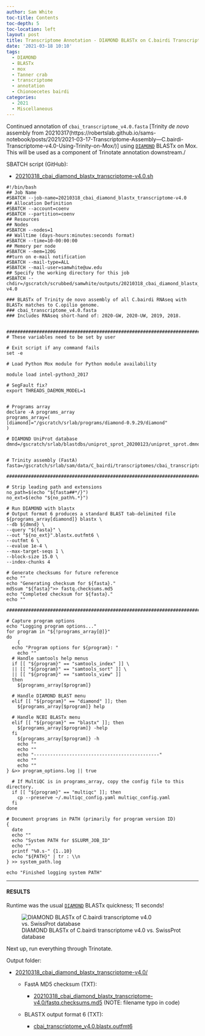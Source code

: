 ```yaml
---
author: Sam White
toc-title: Contents
toc-depth: 5
toc-location: left
layout: post
title: Transcriptome Annotation - DIAMOND BLASTx on C.bairdi Transcriptome v4.0 on Mox
date: '2021-03-18 10:10'
tags:
  - DIAMOND
  - BLASTx
  - mox
  - Tanner crab
  - transcriptome
  - annotation
  - Chionoecetes bairdi
categories:
  - 2021
  - Miscellaneous
---
```

Continued annotation of `cbai_transcriptome_v4.0.fasta` [Trinity _de novo_ assembly from 20210317(https://robertslab.github.io/sams-notebook/posts/2021/2021-03-17-Transcriptome-Assembly---C.bairdi-Transcriptome-v4.0-Using-Trinity-on-Mox/)] using [`DIAMOND`](https://github.com/bbuchfink/diamond) BLASTx on Mox. This will be used as a component of Trinotate annotation downstream./

SBATCH script (GitHub):

- [20210318_cbai_diamond_blastx_transcriptome-v4.0.sh](https://github.com/RobertsLab/sams-notebook/blob/master/sbatch_scripts/20210318_cbai_diamond_blastx_transcriptome-v4.0.sh)

```shell
#!/bin/bash
## Job Name
#SBATCH --job-name=20210318_cbai_diamond_blastx_transcriptome-v4.0
## Allocation Definition
#SBATCH --account=coenv
#SBATCH --partition=coenv
## Resources
## Nodes
#SBATCH --nodes=1
## Walltime (days-hours:minutes:seconds format)
#SBATCH --time=10-00:00:00
## Memory per node
#SBATCH --mem=120G
##turn on e-mail notification
#SBATCH --mail-type=ALL
#SBATCH --mail-user=samwhite@uw.edu
## Specify the working directory for this job
#SBATCH --chdir=/gscratch/scrubbed/samwhite/outputs/20210318_cbai_diamond_blastx_transcriptome-v4.0

### BLASTx of Trinity de novo assembly of all C.bairdi RNAseq with BLASTx matches to C.opilio genome.
### cbai_transcriptome_v4.0.fasta
### Includes RNAseq short-hand of: 2020-GW, 2020-UW, 2019, 2018.


###################################################################################
# These variables need to be set by user

# Exit script if any command fails
set -e

# Load Python Mox module for Python module availability

module load intel-python3_2017

# SegFault fix?
export THREADS_DAEMON_MODEL=1


# Programs array
declare -A programs_array
programs_array=(
[diamond]="/gscratch/srlab/programs/diamond-0.9.29/diamond"
)

# DIAMOND UniProt database
dmnd=/gscratch/srlab/blastdbs/uniprot_sprot_20200123/uniprot_sprot.dmnd


# Trinity assembly (FastA)
fasta=/gscratch/srlab/sam/data/C_bairdi/transcriptomes/cbai_transcriptome_v4.0.fasta

###################################################################################

# Strip leading path and extensions
no_path=$(echo "${fasta##*/}")
no_ext=$(echo "${no_path%.*}")

# Run DIAMOND with blastx
# Output format 6 produces a standard BLAST tab-delimited file
${programs_array[diamond]} blastx \
--db ${dmnd} \
--query "${fasta}" \
--out "${no_ext}".blastx.outfmt6 \
--outfmt 6 \
--evalue 1e-4 \
--max-target-seqs 1 \
--block-size 15.0 \
--index-chunks 4

# Generate checksums for future reference
echo ""
echo "Generating checksum for ${fasta}."
md5sum "${fasta}">> fastq.checksums.md5
echo "Completed checksum for ${fasta}."
echo ""

###################################################################################

# Capture program options
echo "Logging program options..."
for program in "${!programs_array[@]}"
do
	{
  echo "Program options for ${program}: "
	echo ""
  # Handle samtools help menus
  if [[ "${program}" == "samtools_index" ]] \
  || [[ "${program}" == "samtools_sort" ]] \
  || [[ "${program}" == "samtools_view" ]]
  then
    ${programs_array[$program]}

  # Handle DIAMOND BLAST menu
  elif [[ "${program}" == "diamond" ]]; then
    ${programs_array[$program]} help

  # Handle NCBI BLASTx menu
  elif [[ "${program}" == "blastx" ]]; then
    ${programs_array[$program]} -help
  fi
	${programs_array[$program]} -h
	echo ""
	echo ""
	echo "----------------------------------------------"
	echo ""
	echo ""
} &>> program_options.log || true

  # If MultiQC is in programs_array, copy the config file to this directory.
  if [[ "${program}" == "multiqc" ]]; then
  	cp --preserve ~/.multiqc_config.yaml multiqc_config.yaml
  fi
done

# Document programs in PATH (primarily for program version ID)
{
  date
  echo ""
  echo "System PATH for $SLURM_JOB_ID"
  echo ""
  printf "%0.s-" {1..10}
  echo "${PATH}" | tr : \\n
} >> system_path.log

echo "Finished logging system PATH"
```

---

#### RESULTS

Runtime was the usual [`DIAMOND`](https://github.com/bbuchfink/diamond) BLASTx quickness; 11 seconds!

![DIAMOND BLASTx of C.bairdi transcriptome v4.0 vs. SwissProt database](https://github.com/RobertsLab/sams-notebook/blob/master/images/screencaps/20210318_cbai_diamond_blastx_transcriptome-v4.0_runtime.png?raw=true)

Next up, run everything through Trinotate.

Output folder:

- [20210318_cbai_diamond_blastx_transcriptome-v4.0/](https://gannet.fish.washington.edu/Atumefaciens/20210318_cbai_diamond_blastx_transcriptome-v4.0/)

  - FastA MD5 checksum (TXT):

    - [20210318_cbai_diamond_blastx_transcriptome-v4.0/fastq.checksums.md5](https://gannet.fish.washington.edu/Atumefaciens/20210318_cbai_diamond_blastx_transcriptome-v4.0/fastq.checksums.md5) (NOTE: filename typo in code)

  - BLASTX output format 6 (TXT):

    - [cbai_transcriptome_v4.0.blastx.outfmt6](https://gannet.fish.washington.edu/Atumefaciens/20210318_cbai_diamond_blastx_transcriptome-v4.0/cbai_transcriptome_v4.0.blastx.outfmt6)
